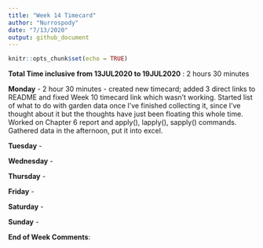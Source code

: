 ```yaml
---
title: "Week 14 Timecard"
author: "Nurrospody"
date: "7/13/2020"
output: github_document
---
```


```r
knitr::opts_chunk$set(echo = TRUE)
```

**Total Time inclusive from 13JUL2020 to 19JUL2020** : 2 hours 30 minutes  

**Monday** - 2 hour 30 minutes - created new timecard; added 3 direct links to README and fixed Week 10 timecard link which wasn't working.  Started list of what to do with garden data once I've finished collecting it, since I've thought about it but the thoughts have just been floating this whole time.  Worked on Chapter 6 report and apply(), lapply(), sapply() commands.  Gathered data in the afternoon, put it into excel.

**Tuesday** - 

**Wednesday** -

**Thursday** - 

**Friday** - 

**Saturday** -

**Sunday** - 

**End of Week Comments**: 

